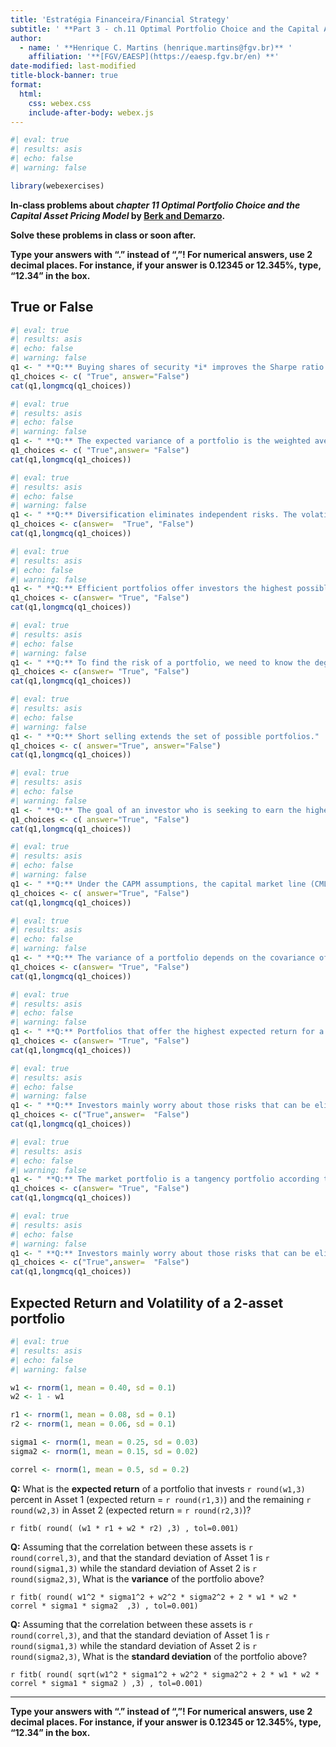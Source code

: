 ```yaml
---
title: 'Estratégia Financeira/Financial Strategy'
subtitle: ' **Part 3 - ch.11 Optimal Portfolio Choice and the Capital Asset Pricing Model** '
author:
  - name: ' **Henrique C. Martins (henrique.martins@fgv.br)** '
    affiliation: '**[FGV/EAESP](https://eaesp.fgv.br/en) **'
date-modified: last-modified
title-block-banner: true
format:
  html:
    css: webex.css
    include-after-body: webex.js
---
```




```r
#| eval: true
#| results: asis
#| echo: false
#| warning: false

library(webexercises)

```


**In-class problems about *chapter 11 Optimal Portfolio Choice and the Capital Asset Pricing Model* by [Berk and Demarzo](https://www.amazon.com.br/Corporate-Finance-Global-Jonathan-Berk/dp/1292304154). **


**Solve these problems in class or soon after.**



::: {.callout-important}
**Type your answers with "." instead of ","! For numerical answers, use 2 decimal places. For instance, if your answer is 0.12345 or 12.345%, type, "12.34" in the box.**
:::



## True or False


```r
#| eval: true
#| results: asis
#| echo: false
#| warning: false
q1 <- " **Q:** Buying shares of security *i* improves the Sharpe ratio of a portfolio if its expected return does not exceed the required return."
q1_choices <- c( "True", answer="False")
cat(q1,longmcq(q1_choices))
```

```r
#| eval: true
#| results: asis
#| echo: false
#| warning: false
q1 <- " **Q:** The expected variance of a portfolio is the weighted average of the expected variances of the investments within it, using the portfolio weights."
q1_choices <- c( "True",answer= "False")
cat(q1,longmcq(q1_choices))
```

```r
#| eval: true
#| results: asis
#| echo: false
#| warning: false
q1 <- " **Q:** Diversification eliminates independent risks. The volatility of a large portfolio results from the common risk between the stocks in the portfolio"
q1_choices <- c(answer=  "True", "False")
cat(q1,longmcq(q1_choices))
```

```r
#| eval: true
#| results: asis
#| echo: false
#| warning: false
q1 <- " **Q:** Efficient portfolios offer investors the highest possible expected return for a given level of risk."
q1_choices <- c(answer= "True", "False")
cat(q1,longmcq(q1_choices))
```

```r
#| eval: true
#| results: asis
#| echo: false
#| warning: false
q1 <- " **Q:** To find the risk of a portfolio, we need to know the degree to which stock returns move together. Covariance and correlation measure the co-movement of returns."
q1_choices <- c(answer= "True", "False")
cat(q1,longmcq(q1_choices))
```

```r
#| eval: true
#| results: asis
#| echo: false
#| warning: false
q1 <- " **Q:** Short selling extends the set of possible portfolios."
q1_choices <- c( answer="True", answer="False")
cat(q1,longmcq(q1_choices))
```

```r
#| eval: true
#| results: asis
#| echo: false
#| warning: false
q1 <- " **Q:** The goal of an investor who is seeking to earn the highest possible expected return for any level  of volatility is to find the portfolio that generates the steepest possible line when combined with the risk-free investment."
q1_choices <- c( answer="True", "False")
cat(q1,longmcq(q1_choices))
```

```r
#| eval: true
#| results: asis
#| echo: false
#| warning: false
q1 <- " **Q:** Under the CAPM assumptions, the capital market line (CML), which is the set of portfolios obtained by combining the risk-free security and the market portfolio, is the set of portfolios with the highest possible expected return for any level of volatility."
q1_choices <- c( answer="True", "False")
cat(q1,longmcq(q1_choices))
```

```r
#| eval: true
#| results: asis
#| echo: false
#| warning: false
q1 <- " **Q:** The variance of a portfolio depends on the covariance of the stocks within it."
q1_choices <- c(answer= "True", "False")
cat(q1,longmcq(q1_choices))
```


```r
#| eval: true
#| results: asis
#| echo: false
#| warning: false
q1 <- " **Q:** Portfolios that offer the highest expected return for a given variance (or standard deviation) are known as efficient portfolios."
q1_choices <- c(answer= "True", "False")
cat(q1,longmcq(q1_choices))
```

```r
#| eval: true
#| results: asis
#| echo: false
#| warning: false
q1 <- " **Q:** Investors mainly worry about those risks that can be eliminated through diversification."
q1_choices <- c("True",answer=  "False")
cat(q1,longmcq(q1_choices))
```

```r
#| eval: true
#| results: asis
#| echo: false
#| warning: false
q1 <- " **Q:** The market portfolio is a tangency portfolio according to the CAPM."
q1_choices <- c(answer= "True", "False")
cat(q1,longmcq(q1_choices))
```


```r
#| eval: true
#| results: asis
#| echo: false
#| warning: false
q1 <- " **Q:** Investors mainly worry about those risks that can be eliminated through diversification."
q1_choices <- c("True",answer=  "False")
cat(q1,longmcq(q1_choices))
```






## Expected Return and Volatility of a 2-asset portfolio

```r
#| eval: true
#| results: asis
#| echo: false
#| warning: false

w1 <- rnorm(1, mean = 0.40, sd = 0.1)
w2 <- 1 - w1

r1 <- rnorm(1, mean = 0.08, sd = 0.1)
r2 <- rnorm(1, mean = 0.06, sd = 0.1)

sigma1 <- rnorm(1, mean = 0.25, sd = 0.03)
sigma2 <- rnorm(1, mean = 0.15, sd = 0.02)

correl <- rnorm(1, mean = 0.5, sd = 0.2)

```

**Q:** What is the **expected return** of a portfolio that invests `r round(w1,3)` percent in Asset 1 (expected return = `r round(r1,3)`)  and the remaining `r round(w2,3)` in Asset 2 (expected return = `r round(r2,3)`)? 

`r fitb( round( (w1 * r1 + w2 * r2) ,3) , tol=0.001)`


**Q:** Assuming that the correlation between these assets is `r round(correl,3)`, and that the standard deviation of Asset 1 is `r round(sigma1,3)` while the standard deviation of Asset 2 is `r round(sigma2,3)`, What is the **variance** of the portfolio above?

`r fitb( round( w1^2 * sigma1^2 + w2^2 * sigma2^2 + 2 * w1 * w2 * correl * sigma1 * sigma2  ,3) , tol=0.001)`



**Q:** Assuming that the correlation between these assets is `r round(correl,3)`, and that the standard deviation of Asset 1 is `r round(sigma1,3)` while the standard deviation of Asset 2 is `r round(sigma2,3)`, What is the **standard deviation** of the portfolio above?

`r fitb( round( sqrt(w1^2 * sigma1^2 + w2^2 * sigma2^2 + 2 * w1 * w2 * correl * sigma1 * sigma2 ) ,3) , tol=0.001)`






___


::: {.callout-important}
**Type your answers with "." instead of ","! For numerical answers, use 2 decimal places. For instance, if your answer is 0.12345 or 12.345%, type, "12.34" in the box.**
:::

